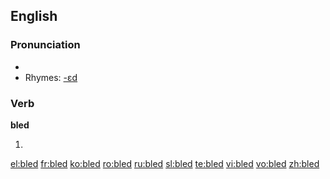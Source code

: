 ==English==

===Pronunciation===
*{{IPA|/ˈbled/}}
*Rhymes: [[Rhymes:English:-ɛd|-ɛd]]

===Verb===
'''bled'''

# {{past of|[[bleed]]}}

[[el:bled]]
[[fr:bled]]
[[ko:bled]]
[[ro:bled]]
[[ru:bled]]
[[sl:bled]]
[[te:bled]]
[[vi:bled]]
[[vo:bled]]
[[zh:bled]]